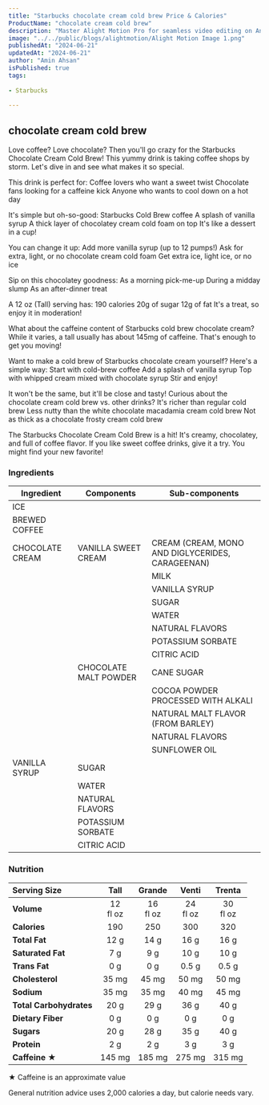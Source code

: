 ```yaml
---
title: "Starbucks chocolate cream cold brew Price & Calories"
ProductName: "chocolate cream cold brew" 
description: "Master Alight Motion Pro for seamless video editing on Android, iOS, and Tablets with our ultimate guide, unlocking advanced features and elevating your skills in 2024!"
image: "../../public/blogs/alightmotion/Alight Motion Image 1.png"
publishedAt: "2024-06-21"
updatedAt: "2024-06-21"
author: "Amin Ahsan"
isPublished: true
tags:
 
- Starbucks
      
---
```


 
## chocolate cream cold brew 
Love coffee? Love chocolate? Then you'll go crazy for the Starbucks Chocolate Cream Cold Brew! This yummy drink is taking coffee shops by storm. Let's dive in and see what makes it so special.

This drink is perfect for:
Coffee lovers who want a sweet twist
Chocolate fans looking for a caffeine kick
Anyone who wants to cool down on a hot day

It's simple but oh-so-good:
Starbucks Cold Brew coffee
A splash of vanilla syrup
A thick layer of chocolatey cream cold foam on top
It's like a dessert in a cup!

You can change it up:
Add more vanilla syrup (up to 12 pumps!)
Ask for extra, light, or no chocolate cream cold foam
Get extra ice, light ice, or no ice

Sip on this chocolatey goodness:
As a morning pick-me-up
During a midday slump
As an after-dinner treat

A 12 oz (Tall) serving has:
190 calories
20g of sugar
12g of fat
It's a treat, so enjoy it in moderation!

What about the caffeine content of Starbucks cold brew chocolate cream? While it varies, a tall usually has about 145mg of caffeine. That's enough to get you moving!

Want to make a cold brew of Starbucks chocolate cream yourself? Here's a simple way:
Start with cold-brew coffee
Add a splash of vanilla syrup
Top with whipped cream mixed with chocolate syrup
Stir and enjoy!

It won't be the same, but it'll be close and tasty!
Curious about the chocolate cream cold brew vs. other drinks?
It's richer than regular cold brew
Less nutty than the white chocolate macadamia cream cold brew
Not as thick as a chocolate frosty cream cold brew

The Starbucks Chocolate Cream Cold Brew is a hit! It's creamy, chocolatey, and full of coffee flavor. If you like sweet coffee drinks, give it a try. You might find your new favorite!

### Ingredients

| Ingredient              | Components                         | Sub-components  |
|-------------------------|------------------------------------|-----------------|
| ICE                     |                                    |                 |
| BREWED COFFEE           |                                    |                 |
| CHOCOLATE CREAM         | VANILLA SWEET CREAM                | CREAM (CREAM, MONO AND DIGLYCERIDES, CARAGEENAN)      |
|                         |                                    | MILK            |
|                         |                                    | VANILLA SYRUP   |
|                         |                                    | SUGAR           |
|                         |                                    | WATER           |
|                         |                                    | NATURAL FLAVORS |
|                         |                                    | POTASSIUM SORBATE|
|                         |                                    | CITRIC ACID     |
|                         | CHOCOLATE MALT POWDER              | CANE SUGAR      |
|                         |                                    | COCOA POWDER PROCESSED WITH ALKALI |
|                         |                                    | NATURAL MALT FLAVOR (FROM BARLEY) |
|                         |                                    | NATURAL FLAVORS |
|                         |                                    | SUNFLOWER OIL   |
| VANILLA SYRUP           | SUGAR                              |                 |
|                         | WATER                              |                 |
|                         | NATURAL FLAVORS                    |                 |
|                         | POTASSIUM SORBATE                  |                 |
|                         | CITRIC ACID                        |                 |


### Nutrition

|  Serving Size	            | Tall           | Grande        | Venti   | Trenta   |
|:--------------------------|:--------------:|:-----------:|:--------:|:--------:|
| **Volume**                | 12 <br/> fl oz  | 16 <br/> fl oz |  24 <br/> fl oz | 30 <br/> fl oz |
| **Calories**              | 190             | 250         | 300      | 320      |
| **Total Fat**             | 12 g            | 14 g        | 16 g     | 16  g    |
| **Saturated Fat**         | 7 g             | 9 g         | 10 g     | 10 g     |
| **Trans Fat**             | 0 g             | 0 g         | 0.5 g    | 0.5 g    |
| **Cholesterol**           | 35 mg           | 45 mg       | 50 mg    | 50 mg    |
| **Sodium**                | 35 mg           | 35 mg       | 40 mg    | 45 mg    | 
| **Total Carbohydrates**   | 20 g            | 29  g       | 36 g     | 40 g     |
| **Dietary Fiber**         | 0 g             | 0 g         | 0 g      | 0 g      |
| **Sugars**                | 20 g            | 28 g        | 35 g     | 40 g     |
| **Protein**               | 2 g             | 2 g         | 3 g      | 3 g      |
| **Caffeine ★**            | 145 mg          | 185 mg     | 275 mg   | 315 mg   |

★ Caffeine is an approximate value

General nutrition advice uses 2,000 calories a day, but calorie needs vary.